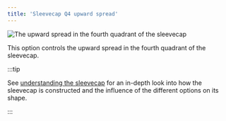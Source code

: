 ```yaml
---
title: 'Sleevecap Q4 upward spread'
---
```


![The upward spread in the fourth quadrant of the sleevecap](./sleevecapq4spread1.svg)

This option controls the upward spread in the fourth quadrant of the sleevecap.

:::tip

See [understanding the sleevecap](/docs/designs/brian#understanding-the-sleevecap) for an in-depth
look into how the sleevecap is constructed and the influence of the different options on its shape.

:::
